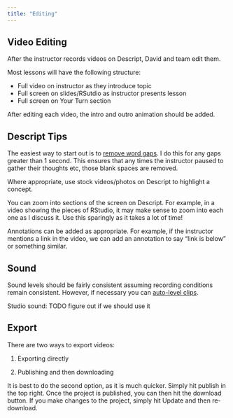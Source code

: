 ```yaml
---
title: "Editing"
---
```


## Video Editing

After the instructor records videos on Descript, David and team edit them. 

Most lessons will have the following structure:

- Full video on instructor as they introduce topic
- Full screen on slides/RSutdio as instructor presents lesson
- Full screen on Your Turn section

After editing each video, the intro and outro animation should be added.

## Descript Tips

The easiest way to start out is to [remove word gaps](https://help.descript.com/hc/en-us/articles/10164807277453-Adjusting-word-gaps-in-bulk). I do this for any gaps greater than 1 second. This ensures that any times the instructor paused to gather their thoughts etc, those blank spaces are removed.

Where appropriate, use stock videos/photos on Descript to highlight a concept.

You can zoom into sections of the screen on Descript. For example, in a video showing the pieces of RStudio, it may make sense to zoom into each one as I discuss it. Use this sparingly as it takes a lot of time!

Annotations can be added as appropriate. For example, if the instructor mentions a link in the video, we can add an annotation to say "link is below" or something similar.

## Sound

Sound levels should be fairly consistent assuming recording conditions remain consistent. However, if necessary you can [auto-level clips](https://help.descript.com/hc/en-us/articles/10249334057357-Auto-leveling-individual-clips).

Studio sound: TODO figure out if we should use it

## Export

There are two ways to export videos:

1. Exporting directly

1. Publishing and then downloading

It is best to do the second option, as it is much quicker. Simply hit publish in the top right. Once the project is published, you can then hit the download button. If you make changes to the project, simply hit Update and then re-download. 
